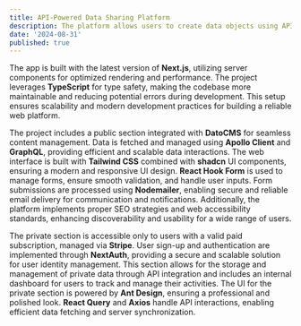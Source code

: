 ```yaml
---
title: API-Powered Data Sharing Platform
description: The platform allows users to create data objects using API models, which become searchable by other users. Users can also request more information about these objects and communicate with the object owners through the platform. To access these features, users must sign up and get a paid subscription.
date: '2024-08-31'
published: true
---
```


The app is built with the latest version of **Next.js**, utilizing server components for optimized rendering and performance. The project leverages **TypeScript** for type safety, making the codebase more maintainable and reducing potential errors during development. This setup ensures scalability and modern development practices for building a reliable web platform.

The project includes a public section integrated with **DatoCMS** for seamless content management. Data is fetched and managed using **Apollo Client** and **GraphQL**, providing efficient and scalable data interactions. The web interface is built with **Tailwind CSS** combined with **shadcn** UI components, ensuring a modern and responsive UI design. **React Hook Form** is used to manage forms, ensure smooth validation, and handle user inputs. Form submissions are processed using **Nodemailer**, enabling secure and reliable email delivery for communication and notifications. Additionally, the platform implements proper SEO strategies and web accessibility standards, enhancing discoverability and usability for a wide range of users.

The private section is accessible only to users with a valid paid subscription, managed via **Stripe**. User sign-up and authentication are implemented through **NextAuth**, providing a secure and scalable solution for user identity management. This section allows for the storage and management of private data through API integration and includes an internal dashboard for users to track and manage their activities. The UI for the private section is powered by **Ant Design**, ensuring a professional and polished look. **React Query** and **Axios** handle API interactions, enabling efficient data fetching and server synchronization.
